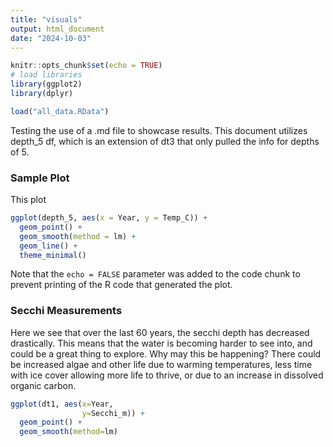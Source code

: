 ```yaml
---
title: "visuals"
output: html_document
date: "2024-10-03"
---
```


```r
knitr::opts_chunk$set(echo = TRUE)
# load libraries
library(ggplot2)
library(dplyr)
```

```r
load("all_data.RData")
```

Testing the use of a .md file to showcase results. This document utilizes depth_5 df, which is an extension of dt3 that only pulled the info for depths of 5.

### Sample Plot

This plot

```r
ggplot(depth_5, aes(x = Year, y = Temp_C)) +
  geom_point() +
  geom_smooth(method = lm) +
  geom_line() + 
  theme_minimal()
```

Note that the `echo = FALSE` parameter was added to the code chunk to prevent printing of the R code that generated the plot.

### Secchi Measurements

Here we see that over the last 60 years, the secchi depth has decreased drastically. This means that the water is becoming harder to see into, and could be a great thing to explore. Why may this be happening? There could be increased algae and other life due to warming temperatures, less time with ice cover allowing more life to thrive, or due to an increase in dissolved organic carbon.

```r
ggplot(dt1, aes(x=Year, 
                y=Secchi_m)) + 
  geom_point() + 
  geom_smooth(method=lm)
```
